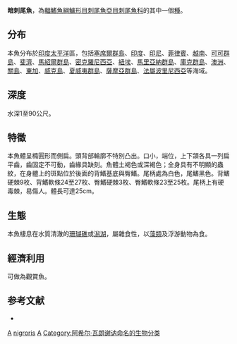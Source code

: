 {{Speciesbox 
| genus = Acanthurus
| species = nigroris
| image = Acanthurus nigroris by NPS.jpg
| status = NE
| authority = [[Achille_Valenciennes|Valenciennes]], 1835
| synonyms = *''Acanthurus atramentatus''<br /><small>Jordan & Evermann, 1905</small>
*''Acanthurus bipunctatus''<br /><small>Günther, 1861</small>
*''Acanthurus nigros''<br /><small>Günther, 1861</small>
*''Hepatus atramentatus''<br /><small>Jordan & Evermann, 1905</small>
*''Teuthis atrimentatus''<br /><small>Jordan & Evermann, 1905</small>
}}
'''暗刺尾魚'''，為[[輻鰭魚綱|輻鰭魚綱]][[鱸形目|鱸形目]][[刺尾魚亞目|刺尾魚亞目]][[刺尾魚科|刺尾魚科]]的其中一個[[種|種]]。

==分布==
本魚分布於[[印度|印度]][[太平洋|太平洋]]區，包括[[塞席爾群島|塞席爾群島]]、[[印度|印度]]、[[印尼|印尼]]、[[菲律賓|菲律賓]]、[[越南|越南]]、[[可可群島|可可群島]]、[[斐濟|斐濟]]、[[馬紹爾群島|馬紹爾群島]]、[[密克羅尼西亞|密克羅尼西亞]]、[[紐埃|紐埃]]、[[馬里亞納群島|馬里亞納群島]]、[[庫克群島|庫克群島]]、[[澳洲|澳洲]]、[[關島|關島]]、[[東加|東加]]、[[威克島|威克島]]、[[夏威夷群島|夏威夷群島]]、[[薩摩亞群島|薩摩亞群島]]、[[法屬波里尼西亞|法屬波里尼西亞]]等海域。

==深度==
水深1至90公尺。

==特徵==
本魚體呈橢圓形而側扁。頭背部輪廓不特別凸出。口小，端位，上下頜各具一列扁平齒，齒固定不可動，齒緣具缺刻。魚體土褐色或深褐色；全身具有不明顯的蟲紋，在身體上的斑點位於後面的背鰭基底與臀鰭。尾柄處為白色，尾鰭黑色。背鰭硬棘9枚、背鰭軟條24至27枚、臀鰭硬棘3枚、臀鰭軟條23至25枚。尾柄上有硬毒棘，易傷人。體長可達25cm。

==生態==
本魚棲息在水質清澈的[[珊瑚礁|珊瑚礁]]或[[潟湖|潟湖]]，屬雜食性，以[[藻類|藻類]]及浮游動物為食。

==經濟利用==
可做為觀賞魚。

==参考文献==
*{{FishBase_species|genus=Acanthurus|species=nigroris|year=2011|month=12}}
{{Taxonbar|from=Q2496538}}

[[Category:觀賞魚|A]]
[[Category:刺尾魚屬|nigroris]]
[[Category:1835年描述的鱼类|A]]
[[Category:阿希尔·瓦朗谢讷命名的生物分类|Category:阿希尔·瓦朗谢讷命名的生物分类]]